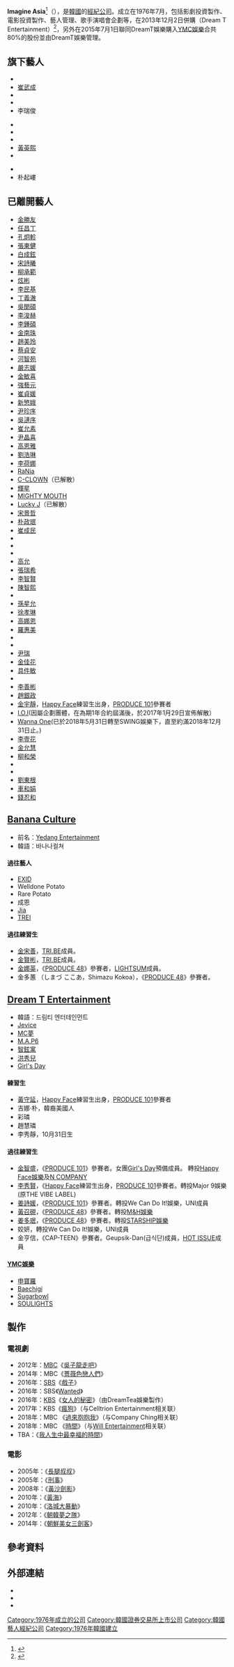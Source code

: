 {{Infobox Company 
|company_name = Imagine Asia
|company_name_en  = 
|company_logo = 
|company_type = [[上市公司|上市公司]]
|original_text = 이매진아시아
|market_information = {{kosdaq|036260}}
|foundation = 1976年7月2日
|location = {{KOR}}[[首爾特別市|首爾特別市]][[城東區_(首爾)|城東區]]{{link-ko|阿且山路|아차산로}}67-16 Yedang大廈 6F
|key_people = 朴賢序(執行長)
|predecessor = Wellmade STAR M<br>Wellmade Yedang(Yedang)
|founder = 
|industry = [[流行音樂|流行音樂]]
|products = 
|services = [[音樂專輯|音樂專輯]]
|capital = 
|revenue =
|operating_income =
|profit =
|total_asset =
|net_asset =
|market_value =
|num_employees =
|P/E ratio =
|earnings per share =
|Net asset value =
|accounting_period =
|parent =
|major_shareholder =  
|divisions =
| subsid           = [[Dream_T_Entertainment|Dream T Entertainment]] <br>[[Shinsadong_Tiger|Cashmere Records]] <br>[[二段橫踢|MLD Entertainment]] <br>[[YMC_Entertainment|YMC Entertainment]] <br>Blue Star Entertainment <br>Banana Culture
|homepage = {{official|http://www.imagineasia.com/}}
|footnotes = 
|slogan = 
|width = 模板寬度
}}

'''Imagine Asia'''<ref>{{Cite web |url=http://www.allthatstar.com/view.php?action=1791&postID=255229&rtn_sns=tw# |title=吳漣序經紀公司Wellmade Yedang更名“Imagine Asia” |access-date=2016-07-01 |archive-url=https://web.archive.org/web/20160823031518/http://www.allthatstar.com/view.php?action=1791&postID=255229&rtn_sns=tw |archive-date=2016-08-23 |dead-url=yes }}</ref>（{{lang-ko|'''이매진아시아'''}}），是[[韓國|韓國]]的[[經紀公司|經紀公司]]。成立在1976年7月，包括影劇投資製作、電影投資製作、藝人管理、歌手演唱會企劃等，在2013年12月2日併購{{link-ko|DreamT娛樂|드림티 엔터테인먼트}}（Dream T Entertainment）<ref>{{Cite web |url=http://www.soompi.com/2013/12/02/lee-jong-suks-agency-buys-out-girls-days-agency/ |title=存档副本 |accessdate=2016-07-01 |archive-date=2017-05-16 |archive-url=https://web.archive.org/web/20170516163028/https://www.soompi.com/2013/12/02/lee-jong-suks-agency-buys-out-girls-days-agency/ |dead-url=no }}</ref>，另外在2015年7月1日聯同DreamT娛樂購入[[YMC娛樂|YMC娛樂]]合共80%的股份並由DreamT娛樂管理。

== 旗下藝人 ==
{{Multicol}}
*{{link-ko|金俊裴|김준배_(1969년)}}
*[[崔武成|崔武成]]
*{{link-ko|俞健宇|유건우}}
*{{link-ko|朴民洙|박민수 (배우)}}
*李瑞俊
{{Multicol-break}}
*{{link-ko|黃貞閔|황정민 (여자 배우)}}
*{{link-ko|鄭娜溫|정나온}}
*{{link-ko|李恩宇|이나라}}
*[[黃英熙|黃英熙]]
*{{link-ko|白恩惠|백은혜}}
{{Multicol-break}}
*{{link-ko|郑伊朗|정이랑}}
*朴起嶁
{{Multicol-end}}

== 已離開藝人 ==
*[[金勝友|金勝友]]
*[[任昌丁|任昌丁]]
*[[孔炯軫|孔炯軫]]
*[[張東健|張東健]]
*[[白成鉉|白成鉉]]
*[[宋詩曦|宋詩曦]]
*[[柳承範|柳承範]]
*[[炫彬|炫彬]]
*[[李民基|李民基]]
*[[丁義澈|丁義澈]]
*[[吳閔碩|吳閔碩]]
*[[李浚赫|李浚赫]]
*[[李鍾碩|李鍾碩]]
*[[金南珠_(1971年)|金南珠]]
*[[趙美玲|趙美玲]]
*[[蔡貞安|蔡貞安]]
*[[河智苑|河智苑]]
*[[嚴志媛|嚴志媛]]
*[[金敏喜|金敏喜]]
*[[強藝元|強藝元]]
*[[崔貞媛|崔貞媛]]
*[[新慜娥|新慜娥]]
*[[尹珍序|尹珍序]]
*[[吳漣序|吳漣序]]
*[[崔允素|崔允素]]
*[[尹晶喜|尹晶喜]]
*[[高恩雅|高恩雅]]
*[[劉浩琳|劉浩琳]]
*[[李荷娜|李荷娜]]
*[[RaNia|RaNia]]
*[[C-CLOWN|C-CLOWN]]（已解散）
*[[輝星|輝星]]
*[[MIGHTY_MOUTH|MIGHTY MOUTH]]
*[[Lucky_J|Lucky J]]（已解散）
*[[宋景哲|宋景哲]]
*[[朴政珉|朴政珉]]
*[[崔成民|崔成民]]
*{{link-ko|金永俊|김영준 (1980년)}}
*{{link-ko|林鎬傑|임호걸}}
*{{link-ko|申旼澈|신민철 (배우)}}
*[[高允_(演員)|高允]]
*[[張瑞希|張瑞希]]
*[[李智賢_(1983年)|李智賢]]
*[[陳智熙|陳智熙]]
*{{link-ko|徐智熙|서지희}}
*[[孫星允|孫星允]]
*[[徐孝琳|徐孝琳]]
*[[高佑麗|高娜恩]]
*[[羅惠美|羅惠美]]
*{{link-ko|裴孝媛|배효원}}
*{{link-ko|徐智安|서지안}}
*[[尹瑞|尹瑞]]
*[[金佳花|金佳花]]
*[[具件敏|具件敏]]
*{{link-ko|許恩靜|허은정}}
*[[李善彬|李善彬]]
*[[趙銀政|趙銀政]]
*[[金宇靜|金宇靜]]，[[Happy_Face娛樂|Happy Face]]練習生出身，[[PRODUCE_101|PRODUCE 101]]參賽者
*[[I.O.I|I.O.I]](因屬企劃團體，在為期1年合約屆滿後，於2017年1月29日宣佈解散）
*[[Wanna_One|Wanna One]](已於2018年5月31日轉至SWING娛樂下，直至約滿2018年12月31日止。)
*[[李壹花|李壹花]]
*[[金允慧|金允慧]]
*[[柳和榮|柳和榮]]
*{{link-ko|沈恩珍|심은진}}
*{{link-ko|金素拉|김소라 (배우)}}
*[[劉東根|劉東根]]
*[[車和娟|車和娟]]
*[[錢忍和|錢忍和]]

==[[Banana_Culture|Banana Culture]]==
*前名：[[Yedang_Entertainment|Yedang Entertainment]]
*韓語：바나나컬쳐

==== 過往藝人 ====
*[[EXID|EXID]]
*Welldone Potato
*Rare Potato
*成恩
*[[Jia|Jia]]
*[[TREI|TREI]]

==== 過往練習生 ====
* [[金宋善|金宋善]]，[[TRI.BE|TRI.BE]]成員。
* [[金賢彬|金賢彬]]，[[TRI.BE|TRI.BE]]成員。
* [[娜英_(LIGHTSUM)|金娜英]]，《[[PRODUCE_48|PRODUCE 48]]》參賽者，[[LIGHTSUM|LIGHTSUM]]成員。
* 金多蕙 （しまづ ここあ，Shimazu Kokoa），《[[PRODUCE_48|PRODUCE 48]]》參賽者。

==[[Dream_T_Entertainment|Dream T Entertainment]]==
*韓語：드림티 엔터테인먼트
*[[Jevice|Jevice]]
*[[MC夢|MC夢]]
*[[M.A.P6|M.A.P6]]
*[[智鉉寓|智鉉寓]]
*[[洪秀兒|洪秀兒]]
*[[Girl's_Day|Girl's Day]]

==== 練習生 ====
*[[黃守延|黃守延]]，[[Happy_Face娛樂|Happy Face]]練習生出身，[[PRODUCE_101|PRODUCE 101]]參賽者
*吉娜‧朴，韓裔美國人
*彩璘
*趙慧璘
*李秀靜，10月31日生

==== 過往練習生 ====
*[[金智盛|金智盛]]，《[[PRODUCE_101|PRODUCE 101]]》參賽者。女團[[Girl's_Day|Girl's Day]]預備成員。 轉投[[Happy_Face娛樂|Happy Face娛樂]]及[[N_COMPANY|N COMPANY]]
*[[李秀賢|李秀賢]]，《[[Happy_Face娛樂|Happy Face]]練習生出身，[[PRODUCE_101|PRODUCE 101]]參賽者。轉投Major 9娛樂(原THE VIBE LABEL)
*[[姜詩媛|姜詩媛]]，《[[PRODUCE_101|PRODUCE 101]]》參賽者。轉投We Can Do It!娛樂，UNI成員
*[[黃召硯|黃召硯]]，《[[PRODUCE_48|PRODUCE 48]]》參賽者。轉投[[M&H娛樂|M&H娛樂]]
*[[姜多珉|姜多珉]]，《[[PRODUCE_48|PRODUCE 48]]》參賽者。轉投[[STARSHIP娛樂|STARSHIP娛樂]]
*姣妍，轉投We Can Do It!娛樂，UNI成員
* 金亨信，《CAP-TEEN》參賽者。Geupsik-Dan(급식단)成員，[[HOT_ISSUE|HOT ISSUE]]成員

==== [[YMC娛樂|YMC娛樂]] ====
*[[申寶羅|申寶羅]]
*[[Baechigi|Baechigi]]
*[[Sugarbowl|Sugarbowl]]
*[[SOULIGHTS|SOULIGHTS]]

== 製作 ==
=== 電視劇 ===
*2012年：[[文化廣播_(韓國)|MBC]]《[[吳子龍走吧|吳子龍走吧]]》
*2014年：MBC《[[薔薇色戀人們|薔薇色戀人們]]》
*2016年：[[SBS_(韓國)|SBS]]《[[戲子_(電視劇)|戲子]]》
*2016年：SBS《[[Wanted|Wanted]]》
*2016年：[[KBS|KBS]]《[[女人的秘密|女人的秘密]]》（由DreamTea娛樂製作）
*2017年：KBS《[[瘋狗_(電視劇)|瘋狗]]》（与Celltrion Entertainment相关联）
*2018年：MBC 《[[過來抱抱我|過來抱抱我]]》（与Company Ching相关联）
*2018年：MBC 《[[時間_(韓國電視劇)|時間]]》（与[[Will娛樂|Will Entertainment]]相关联）
*TBA：《[[我人生中最幸福的時間|我人生中最幸福的時間]]》

=== 電影 ===
*2005年：《[[長腿叔叔_(電影)|長腿叔叔]]》
*2005年：《[[刑事_(電影)|刑事]]》
*2008年：《[[黃沙劍影|黃沙劍影]]》
*2010年：《[[黃海_(韓影)|黃海]]》
*2010年：《[[洛城大暴動|洛城大暴動]]》
*2012年：《[[朝韓夢之隊|朝韓夢之隊]]》
*2014年：《[[朝鮮美女三劍客|朝鮮美女三劍客]]》

== 參考資料 ==
{{reflist}}

== 外部連結 ==
*{{official|http://www.imagineasia.com/}}{{ko}}
*{{Facebook|imagineasia16}}{{ko}}
*{{Instagram|imagineasia_}}

{{Imagine Asia}}
{{K-pop}}
{{香蕉文化}}
[[Category:1976年成立的公司|Category:1976年成立的公司]]
[[Category:韓國證券交易所上市公司|Category:韓國證券交易所上市公司]]
[[Category:韓國藝人經紀公司|Category:韓國藝人經紀公司]]
[[Category:1976年韓國建立|Category:1976年韓國建立]]